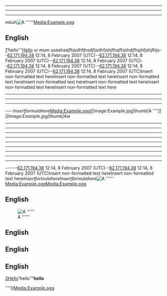 
----

----

----
mkuh[[Image:Example.jpg|thumb|A '''''']][[Media:Example.ogg]]
== English ==
[http://]''[[]]''''[[]]'''''hello'''[[#English|Hello]]{{wikipedia}}
ur mum
useahsejfhjsdhfjhsdjfjsdhfjshjfhsjfhjshdjfhsjhfjshjfhjs--[[User:62.171.194.38|62.171.194.38]] 12:14, 8 February 2007 (UTC)--[[User:62.171.194.38|62.171.194.38]] 12:14, 8 February 2007 (UTC)--[[User:62.171.194.38|62.171.194.38]] 12:14, 8 February 2007 (UTC)--[[User:62.171.194.38|62.171.194.38]] 12:14, 8 February 2007 (UTC)--[[User:62.171.194.38|62.171.194.38]] 12:14, 8 February 2007 (UTC)--[[User:62.171.194.38|62.171.194.38]] 12:14, 8 February 2007 (UTC)<nowiki>Insert non-formatted text here</nowiki><nowiki>Insert non-formatted text here</nowiki><nowiki>Insert non-formatted text here</nowiki><nowiki>Insert non-formatted text here</nowiki><nowiki>Insert non-formatted text here</nowiki><nowiki>Insert non-formatted text here</nowiki><nowiki>Insert non-formatted text here</nowiki>
----
----
----
----<math>Insert formula here</math>[[Media:Example.ogg]][[Image:Example.jpg|thumb|A '''''']][[Image:Example.jpg|thumb|A ''w
----
----
----
----
----
----
----
----
----
------[[User:62.171.194.38|62.171.194.38]] 12:14, 8 February 2007 (UTC)--[[User:62.171.194.38|62.171.194.38]] 12:14, 8 February 2007 (UTC)<nowiki>Insert non-formatted text here</nowiki><nowiki>Insert non-formatted text here</nowiki><math>Insert formula here</math><math>Insert formula here</math>[[Image:Example.jpg|thumb|A '''''']][[Media:Example.ogg]][[Media:Example.ogg]]
== English ==[[Image:Example.jpg|thumb|A '''''']]
== English ==
== English ==
== English ==[http://]''[[]]''[[#English|Hello]]''[[]]''''[[]]'''''hello''''''hello'''













'''']][[Media:Example.ogg]]